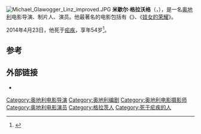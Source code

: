 [[File:Michael_Glawogger_Linz_improved.JPG|thumb]]
'''米歇尔·格拉沃格'''（{{lang-de|'''Michael Glawogger'''}}，{{bd|1959年|12月3日|2014年|4月23日|catIdx=Glawogger}}），是一名[[奥地利|奥地利]]电影导演、制片人、演员。他最著名的电影包括有《{{link-en|工人炼狱|Workingman's Death}}》、《[[妓女的荣耀|妓女的荣耀]]》。

2014年4月23日，他死于[[疟疾|疟疾]]，享年54岁<ref>{{Cite web|url=http://kurier.at/kultur/film/filmemacher-michael-glawogger-ist-tot/62.060.205|title=Die letzte Reise des Michael Glawogger|publisher=''[[Kurier|Kurier]]''|language=de|date=23 April 2014|accessdate=23 April 2014}}</ref>。

==参考==
{{Reflist}}

==外部链接==
{{Commons category|Michael Glawogger}}
* {{IMDb name|0322198}}

{{DEFAULTSORT:Glawogger, Michael}}
[[Category:奥地利电影导演|Category:奥地利电影导演]]
[[Category:奥地利编剧|Category:奥地利编剧]]
[[Category:奥地利电影摄影师|Category:奥地利电影摄影师]]
[[Category:奥地利电影演员|Category:奥地利电影演员]]
[[Category:格拉茨人|Category:格拉茨人]]
[[Category:死于疟疾的人|Category:死于疟疾的人]]
